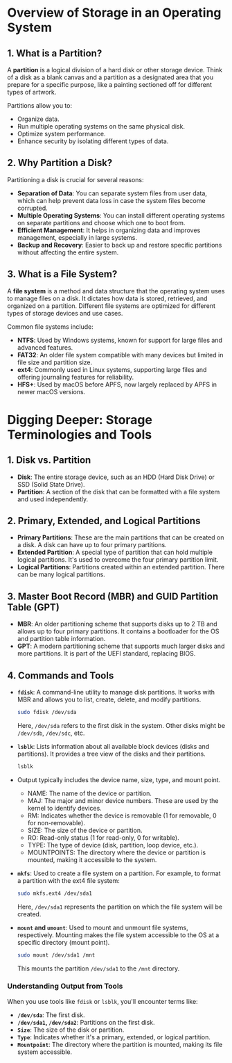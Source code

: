 
# Overview of Storage in an Operating System

<Player url="audio/_tmp_gradio_2c1533c1791188c277d75885a780a7f57159cc82_output.wav">
</Player>

## 1. **What is a Partition?**
A **partition** is a logical division of a hard disk or other storage device. Think of a disk as a blank canvas and a partition as a designated area that you prepare for a specific purpose, like a painting sectioned off for different types of artwork. 

Partitions allow you to:
- Organize data.
- Run multiple operating systems on the same physical disk.
- Optimize system performance.
- Enhance security by isolating different types of data.

## 2. **Why Partition a Disk?**
Partitioning a disk is crucial for several reasons:
- **Separation of Data**: You can separate system files from user data, which can help prevent data loss in case the system files become corrupted.
- **Multiple Operating Systems**: You can install different operating systems on separate partitions and choose which one to boot from.
- **Efficient Management**: It helps in organizing data and improves management, especially in large systems.
- **Backup and Recovery**: Easier to back up and restore specific partitions without affecting the entire system.

## 3. **What is a File System?**
A **file system** is a method and data structure that the operating system uses to manage files on a disk. It dictates how data is stored, retrieved, and organized on a partition. Different file systems are optimized for different types of storage devices and use cases.

Common file systems include:
- **NTFS**: Used by Windows systems, known for support for large files and advanced features.
- **FAT32**: An older file system compatible with many devices but limited in file size and partition size.
- **ext4**: Commonly used in Linux systems, supporting large files and offering journaling features for reliability.
- **HFS+**: Used by macOS before APFS, now largely replaced by APFS in newer macOS versions.

# Digging Deeper: Storage Terminologies and Tools

## 1. **Disk vs. Partition**
- **Disk**: The entire storage device, such as an HDD (Hard Disk Drive) or SSD (Solid State Drive).
- **Partition**: A section of the disk that can be formatted with a file system and used independently.

## 2. **Primary, Extended, and Logical Partitions**
- **Primary Partitions**: These are the main partitions that can be created on a disk. A disk can have up to four primary partitions.
- **Extended Partition**: A special type of partition that can hold multiple logical partitions. It's used to overcome the four primary partition limit.
- **Logical Partitions**: Partitions created within an extended partition. There can be many logical partitions.

## 3. **Master Boot Record (MBR) and GUID Partition Table (GPT)**
- **MBR**: An older partitioning scheme that supports disks up to 2 TB and allows up to four primary partitions. It contains a bootloader for the OS and partition table information.
- **GPT**: A modern partitioning scheme that supports much larger disks and more partitions. It is part of the UEFI standard, replacing BIOS.

## 4. **Commands and Tools**

- **`fdisk`**: A command-line utility to manage disk partitions. It works with MBR and allows you to list, create, delete, and modify partitions.

  ```sh
  sudo fdisk /dev/sda
  ```

  Here, `/dev/sda` refers to the first disk in the system. Other disks might be `/dev/sdb`, `/dev/sdc`, etc.

- **`lsblk`**: Lists information about all available block devices (disks and partitions). It provides a tree view of the disks and their partitions.

  ```sh
  lsblk
  ```

- Output typically includes the device name, size, type, and mount point.

    * NAME: The name of the device or partition.
    * MAJ: The major and minor device numbers. These are used by the kernel to identify devices.
    * RM: Indicates whether the device is removable (1 for removable, 0 for non-removable).
    * SIZE: The size of the device or partition.
    * RO: Read-only status (1 for read-only, 0 for writable).
    * TYPE: The type of device (disk, partition, loop device, etc.).
    * MOUNTPOINTS: The directory where the device or partition is mounted, making it accessible to the system.

- **`mkfs`**: Used to create a file system on a partition. For example, to format a partition with the ext4 file system:

  ```sh
  sudo mkfs.ext4 /dev/sda1
  ```

  Here, `/dev/sda1` represents the partition on which the file system will be created.

- **`mount` and `umount`**: Used to mount and unmount file systems, respectively. Mounting makes the file system accessible to the OS at a specific directory (mount point).

  ```sh
  sudo mount /dev/sda1 /mnt
  ```

  This mounts the partition `/dev/sda1` to the `/mnt` directory.

### Understanding Output from Tools
When you use tools like `fdisk` or `lsblk`, you'll encounter terms like:

- **`/dev/sda`**: The first disk.
- **`/dev/sda1`, `/dev/sda2`**: Partitions on the first disk.
- **`Size`**: The size of the disk or partition.
- **`Type`**: Indicates whether it's a primary, extended, or logical partition.
- **`Mountpoint`**: The directory where the partition is mounted, making its file system accessible.